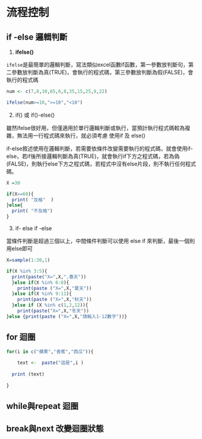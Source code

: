 # 流程控制

## if -else 邏輯判斷

1.  **ifelse()**

`ifelse`是最簡單的邏輯判斷，寫法類似excel函數if函數，第一參數放判斷句，第二參數放判斷為真(TRUE)，會執行的程式碼，第三參數放判斷為假(FALSE)，會執行的程式碼

```r
num <- c(7,8,10,65,6,8,35,15,25,9,22)

ifelse(num>=10,">=10","<10")

```

2.  if() 或 if()-else()

雖然ifelse很好用，但僅適用於單行邏輯判斷或執行，當預計執行程式碼較為複雜，無法用一行程式碼來執行，就必須考慮 使用if 及 else()

if-else敘述使用在邏輯判斷，若需要依條件改變需要執行的程式碼，就會使用if-else，若if後所接邏輯判斷為真(TRUE)，就會執行if下方之程式碼，若為偽(FALSE)，則執行else下方之程式碼，若程式中沒有else片段，則不執行任何程式碼。

```r
X =30

if(X>=60){
  print( "及格"  )
}else{
  print( "不及格")    
}

```

3.  if- else if -else

當條件判斷是超過三個以上，中間條件判斷可以使用 else if 來判斷，最後一個則用else即可

```r
X=sample(1:30,1)

if(X %in% 3:5){
  print(paste("X=",X,",春天"))
  }else if(X %in% 6:8){
    print(paste ("X=",X,"夏天"))
  }else if(X %in% 9:11){
    print(paste ("X=",X,"秋天"))  
  }else if (X %in% c(1,2,12)){
    print(paste("X=",X,"冬天"))
}else {print(paste ("X=",X,"請輸入1-12數字"))}

```

## for 迴圈

```r
for(i in c("蘋果","香蕉","西瓜")){
  
    text <-  paste("這是",i )
  
  print (text)
  
}

```

## while與repeat 迴圈

## break與next 改變迴圈狀態

